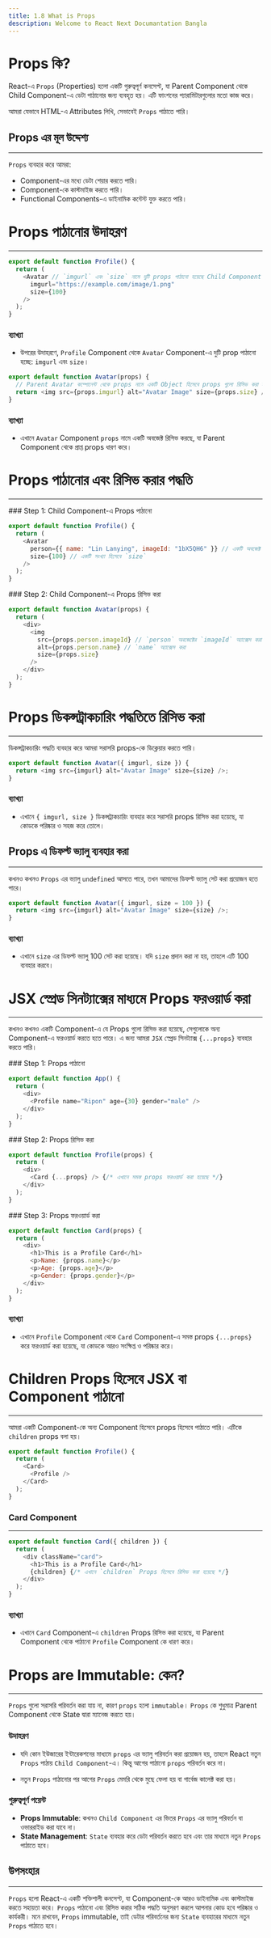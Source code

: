 ```yaml
---
title: 1.8 What is Props
description: Welcome to React Next Documantation Bangla
---
```



## <h1 className="bg-gradient-to-r from-blue-500 to-purple-500 inline-block text-transparent bg-clip-text text-3xl pt-2">Props কি?</h1>

React-এ `Props` (Properties) হলো একটি গুরুত্বপূর্ণ কনসেপ্ট, যা Parent Component থেকে Child Component-এ ডেটা পাঠানোর জন্য ব্যবহৃত হয়। এটি ফাংশনের প্যারামিটারগুলোর মতো কাজ করে।

আমরা যেভাবে HTML-এ Attributes লিখি, সেভাবেই `Props` পাঠাতে পারি।

## Props এর মূল উদ্দেশ্য

---

`Props` ব্যবহার করে আমরা:

- Component-এর মধ্যে ডেটা শেয়ার করতে পারি।
- Component-কে কাস্টমাইজ করতে পারি।
- Functional Components-এ ডাইনামিক কন্টেন্ট যুক্ত করতে পারি।

## <h1 className="bg-gradient-to-r from-blue-500 to-purple-500 inline-block text-transparent bg-clip-text text-3xl pt-2">Props পাঠানোর উদাহরণ</h1>

---

```javascript filename="Profile.jsx" {4,5}
export default function Profile() {
  return (
    <Avatar // `imgurl` এবং `size` নামে দুটি props পাঠানো হয়েছে Child Component Avatar-এ।
      imgurl="https://example.com/image/1.png"
      size={100}
    />
  );
}
```

### ব্যাখ্যা

- উপরের উদাহরণে, `Profile` Component থেকে `Avatar` Component-এ দুটি prop পাঠানো হচ্ছে: `imgurl` এবং `size`।

```javascript filename="Avatar.jsx" {5-7}
export default function Avatar(props) {
  // Parent Avatar কম্পোনেন্ট থেকে props নামে একটি Object হিসেবে props গুলো রিসিভ করা হয়েছে
  return <img src={props.imgurl} alt="Avatar Image" size={props.size} />;
}
```

### ব্যাখ্যা

- এখানে `Avatar` Component `props` নামে একটি অবজেক্ট রিসিভ করছে, যা Parent Component থেকে প্রাপ্ত props ধারণ করে।

## <h1 className="bg-gradient-to-r from-blue-500 to-purple-500 inline-block text-transparent bg-clip-text text-3xl pt-2">Props পাঠানোর এবং রিসিভ করার পদ্ধতি</h1>

---

<Steps>
<Step>
### Step 1: Child Component-এ Props পাঠানো

```javascript filename="Profile.jsx"
export default function Profile() {
  return (
    <Avatar
      person={{ name: "Lin Lanying", imageId: "1bX5QH6" }} // একটি অবজেক্ট হিসেবে `person`
      size={100} // একটি সংখ্যা হিসেবে `size`
    />
  );
}
```

</Step>
<Step>
### Step 2: Child Component-এ Props রিসিভ করা

```javascript filename="Avatar.jsx" {1,5-7}
export default function Avatar(props) {
  return (
    <div>
      <img
        src={props.person.imageId} // `person` অবজেক্টের `imageId` অ্যাক্সেস করা
        alt={props.person.name} // `name` অ্যাক্সেস করা
        size={props.size}
      />
    </div>
  );
}
```

</Step>
</Steps>

## <h1 className="bg-gradient-to-r from-blue-500 to-purple-500 inline-block text-transparent bg-clip-text text-3xl pt-2">Props ডিকন্সট্রাকচারিং পদ্ধতিতে রিসিভ করা</h1>

---

ডিকন্সট্রাকচারিং পদ্ধতি ব্যবহার করে আমরা সরাসরি props-কে ডিক্লেয়ার করতে পারি।

```javascript filename="Avatar.jsx" {1}
export default function Avatar({ imgurl, size }) {
  return <img src={imgurl} alt="Avatar Image" size={size} />;
}
```

### ব্যাখ্যা

- এখানে `{ imgurl, size }` ডিকন্সট্রাকচারিং ব্যবহার করে সরাসরি props রিসিভ করা হয়েছে, যা কোডকে পরিষ্কার ও সহজ করে তোলে।

## Props এ ডিফল্ট ভ্যালু ব্যবহার করা

---

কখনও কখনও `Props` এর ভ্যালু `undefined` আসতে পারে, তখন আমাদের ডিফল্ট ভ্যালু সেট করা প্রয়োজন হতে পারে।

```javascript filename="Avatar.jsx" {1}
export default function Avatar({ imgurl, size = 100 }) {
  return <img src={imgurl} alt="Avatar Image" size={size} />;
}
```

### ব্যাখ্যা

- এখানে `size` এর ডিফল্ট ভ্যালু 100 সেট করা হয়েছে। যদি `size` প্রদান করা না হয়, তাহলে এটি 100 ব্যবহার করবে।

## <h1 className="bg-gradient-to-r from-blue-500 to-purple-500 inline-block text-transparent bg-clip-text text-3xl pt-2">JSX স্প্রেড সিনট্যাক্সের মাধ্যমে Props ফরওয়ার্ড করা</h1>

---

কখনও কখনও একটি Component-এ যে Props গুলো রিসিভ করা হয়েছে, সেগুলোকে অন্য Component-এ ফরওয়ার্ড করতে হতে পারে। এ জন্য আমরা `JSX` স্প্রেড সিনট্যাক্স `{...props}` ব্যবহার করতে পারি।

<Steps>
<Step>
### Step 1: Props পাঠানো

```javascript filename="App.jsx" showLineNumbers
export default function App() {
  return (
    <div>
      <Profile name="Ripon" age={30} gender="male" />
    </div>
  );
}
```

</Step>
<Step>
### Step 2: Props রিসিভ করা

```javascript filename="Profile.jsx" showLineNumbers {1}
export default function Profile(props) {
  return (
    <div>
      <Card {...props} /> {/* এখানে সমস্ত props ফরওয়ার্ড করা হয়েছে */}
    </div>
  );
}
```

</Step>
<Step>
### Step 3: Props ফরওয়ার্ড করা

```javascript filename="Card.jsx" showLineNumbers {4}
export default function Card(props) {
  return (
    <div>
      <h1>This is a Profile Card</h1>
      <p>Name: {props.name}</p>
      <p>Age: {props.age}</p>
      <p>Gender: {props.gender}</p>
    </div>
  );
}
```

### ব্যাখ্যা

- এখানে `Profile` Component থেকে `Card` Component-এ সমস্ত props `{...props}` করে ফরওয়ার্ড করা হয়েছে, যা কোডকে আরও সংক্ষিপ্ত ও পরিষ্কার করে।

</Step>
</Steps>

## <h1 className="bg-gradient-to-r from-blue-500 to-purple-500 inline-block text-transparent bg-clip-text text-3xl pt-2">Children Props হিসেবে JSX বা Component পাঠানো</h1>

---

আমরা একটি Component-কে অন্য Component হিসেবে props হিসেবে পাঠাতে পারি। এটিকে `children` props বলা হয়।

```javascript filename="Card.jsx" showLineNumbers {3-5}
export default function Profile() {
  return (
    <Card>
      <Profile />
    </Card>
  );
}
```

### Card Component

---

```javascript filename="Card.jsx" showLineNumbers {1,5}
export default function Card({ children }) {
  return (
    <div className="card">
      <h1>This is a Profile Card</h1>
      {children} {/* এখানে `children` Props হিসেবে রিসিভ করা হয়েছে */}
    </div>
  );
}
```

### ব্যাখ্যা

- এখানে `Card` Component-এ `children` Props রিসিভ করা হয়েছে, যা Parent Component থেকে পাঠানো `Profile` Component কে ধারণ করে।

## <h1 className="bg-gradient-to-r from-blue-500 to-purple-500 inline-block text-transparent bg-clip-text text-3xl pt-2">Props are Immutable: কেন?</h1>

---

`Props` গুলো সরাসরি পরিবর্তন করা যায় না, কারণ `props` হলো `immutable`। `Props` কে শুধুমাত্র Parent Component থেকে State দ্বারা ম্যানেজ করতে হয়।

### উদাহরণ

- যদি কোন ইউজারের ইন্টারেকশনের মাধ্যমে `props` এর ভ্যালু পরিবর্তন করা প্রয়োজন হয়, তাহলে React নতুন `Props` পাঠায় `Child Component`-এ। কিন্তু আগের পাঠানো `props` পরিবর্তন করে না।

- নতুন `Props` পাঠানোর পর আগের `Props` মেমরি থেকে মুছে ফেলা হয় বা গার্বেজ কালেক্ট করা হয়।

### গুরুত্বপূর্ণ পয়েন্ট

- **Props Immutable**: কখনও `Child Component` এর ভিতর `Props` এর ভ্যালু পরিবর্তন বা ওভাররাইড করা যাবে না।
- **State Management**: `State` ব্যবহার করে ডেটা পরিবর্তন করতে হবে এবং তার মাধ্যমে নতুন `Props` পাঠাতে হবে।

## উপসংহার

---

`Props` হলো React-এ একটি শক্তিশালী কনসেপ্ট, যা Component-কে আরও ডাইনামিক এবং কাস্টমাইজ করতে সহায়তা করে। `Props` পাঠানো এবং রিসিভ করার সঠিক পদ্ধতি অনুসরণ করলে আপনার কোড হবে পরিষ্কার ও কার্যকরী। মনে রাখবেন, `Props` immutable, তাই ডেটার পরিবর্তনের জন্য `State` ব্যবহারের মাধ্যমে নতুন `Props` পাঠাতে হবে।
